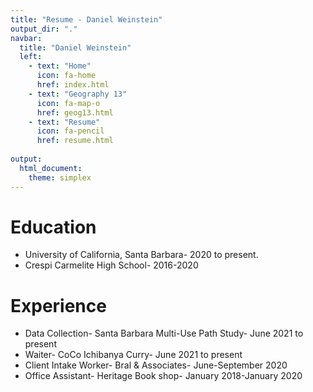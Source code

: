 ```yaml
---
title: "Resume - Daniel Weinstein"
output_dir: "."
navbar:
  title: "Daniel Weinstein"
  left:
    - text: "Home"
      icon: fa-home
      href: index.html
    - text: "Geography 13"
      icon: fa-map-o
      href: geog13.html
    - text: "Resume"
      icon: fa-pencil
      href: resume.html
      
output:
  html_document:
    theme: simplex
---
```



# Education <i class="fa fa-mortar-board fa-0.5x" style="color:maroon;"></i>

  - University of California, Santa Barbara- 2020 to present. 
  - Crespi Carmelite High School- 2016-2020
  

# Experience <i class="fa fa-line-chart fa-0.5x" style="color:maroon;"></i>

  - Data Collection- Santa Barbara Multi-Use Path Study- June 2021 to present
  - Waiter- CoCo Ichibanya Curry- June 2021 to present
  - Client Intake Worker- Bral & Associates- June-September 2020
  - Office Assistant- Heritage Book shop- January 2018-January 2020
